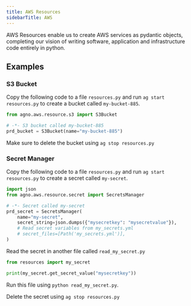 ```yaml
---
title: AWS Resources
sidebarTitle: AWS
---
```


AWS Resources enable us to create AWS services as pydantic objects, completing our vision of writing software, application and infrastructure code entirely in python.

## Examples

### S3 Bucket

Copy the following code to a file `resources.py` and run `ag start resources.py` to create a bucket called `my-bucket-885`.

<CodeGroup>

```python resources.py
from agno.aws.resource.s3 import S3Bucket

# -*- S3 bucket called my-bucket-885
prd_bucket = S3Bucket(name="my-bucket-885")
```

</CodeGroup>

Make sure to delete the bucket using `ag stop resources.py`

### Secret Manager

Copy the following code to a file `resources.py` and run `ag start resources.py` to create a secret called `my-secret`.

<CodeGroup>

```python resources.py
import json
from agno.aws.resource.secret import SecretsManager

# -*- Secret called my-secret
prd_secret = SecretsManager(
    name="my-secret",
    secret_string=json.dumps({"mysecretkey": "mysecretvalue"}),
    # Read secret variables from my_secrets.yml
    # secret_files=[Path('my_secrets.yml')],
)
```

</CodeGroup>

Read the secret in another file called `read_my_secret.py`

<CodeGroup>

```python read_my_secret.py
from resources import my_secret

print(my_secret.get_secret_value("mysecretkey"))
```

</CodeGroup>

Run this file using `python read_my_secret.py`.

Delete the secret using `ag stop resources.py`

